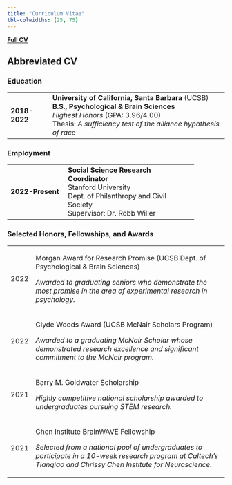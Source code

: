 ```yaml
---
title: "Curriculum Vitae"
tbl-colwidths: [25, 75]
---
```


::: large-text
[**Full CV**](https://www.dropbox.com/s/ba1m79dtsnom4no/Ghezae_CV.pdf?dl=0)
:::

## Abbreviated CV

### Education

+---------------+-----------------------------------------------------------------+
| **2018-2022** | **University of California, Santa Barbara** (UCSB)**\           |
|               | B.S., Psychological & Brain Sciences**\                         |
|               | *Highest Honors* (GPA: 3.96/4.00)\                              |
|               | Thesis: *A sufficiency test of the alliance hypothesis of race* |
+---------------+-----------------------------------------------------------------+

### Employment

+------------------+------------------------------------------+
| **2022-Present** | **Social Science Research Coordinator\   |
|                  | **Stanford University\                   |
|                  | Dept. of Philanthropy and Civil Society\ |
|                  | Supervisor: Dr. Robb Willer              |
+------------------+------------------------------------------+

### Selected Honors, Fellowships, and Awards

+------+-------------------------------------------------------------------------------------------------------------------------------------------------------------------+
| 2022 | Morgan Award for Research Promise (UCSB Dept. of Psychological & Brain Sciences)                                                                                  |
|      |                                                                                                                                                                   |
|      | *Awarded to graduating seniors who demonstrate the most promise in the area of experimental research in psychology.*                                              |
+------+-------------------------------------------------------------------------------------------------------------------------------------------------------------------+
| 2022 | Clyde Woods Award (UCSB McNair Scholars Program)                                                                                                                  |
|      |                                                                                                                                                                   |
|      | *Awarded to a graduating McNair Scholar whose demonstrated research excellence and significant commitment to the McNair program.*                                 |
+------+-------------------------------------------------------------------------------------------------------------------------------------------------------------------+
| 2021 | Barry M. Goldwater Scholarship                                                                                                                                    |
|      |                                                                                                                                                                   |
|      | *Highly competitive national scholarship awarded to undergraduates pursuing STEM research.*                                                                       |
+------+-------------------------------------------------------------------------------------------------------------------------------------------------------------------+
| 2021 | Chen Institute BrainWAVE Fellowship                                                                                                                               |
|      |                                                                                                                                                                   |
|      | *Selected from a national pool of undergraduates to participate in a 10-week research program at Caltech's Tianqiao and Chrissy Chen Institute for Neuroscience.* |
+------+-------------------------------------------------------------------------------------------------------------------------------------------------------------------+
